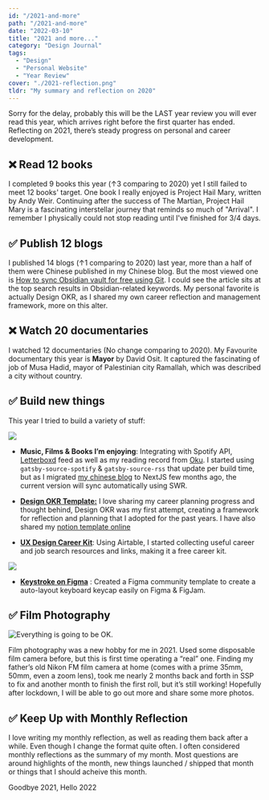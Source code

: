 ```yaml
---
id: "/2021-and-more"
path: "/2021-and-more"
date: "2022-03-10"
title: "2021 and more..."
category: "Design Journal"
tags:
  - "Design"
  - "Personal Website"
  - "Year Review"
cover: "./2021-reflection.png"
tldr: "My summary and reflection on 2020"
---
```



Sorry for the delay, probably this will be the LAST year review you will ever read this year, which arrives right before the first quarter has ended. Reflecting on 2021, there’s steady progress on personal and career development.

## ❌ Read 12 books

I completed 9 books this year (↑3 comparing to 2020) yet I still failed to meet 12 books' target. One book I really enjoyed is Project Hail Mary, written by Andy Weir. Continuing after the success of The Martian, Project Hail Mary is a fascinating interstellar journey that reminds so much of "Arrival". I remember I physically could not stop reading until I've finished for 3/4 days.

## ✅ Publish 12 blogs

I published 14 blogs (↑1 comparing to 2020) last year, more than a half of them were Chinese published in my Chinese blog. But the most viewed one is [How to sync Obsidian vault for free using Git](https://desktopofsamuel.com/how-to-sync-obsidian-vault-for-free-using-git/). I could see the article sits at the top search results in Obsidian-related keywords. My personal favorite is actually Design OKR, as I shared my own career reflection and management framework, more on this alter.

## ❌ Watch 20 documentaries

I watched 12 documentaries (No change comparing to 2020). My Favourite documentary this year is **Mayor** by David Osit. It captured the fascinating of job of Musa Hadid, mayor of Palestinian city Ramallah, which was described a city without country.



<Film poster={MayorPoster} title="Mayor" year="2019" director="David Osit" rating="★★★★★"/>

## ✅ Build new things

This year I tried to build a variety of stuff:

![](./notes-screen.png)


- **Music, Films & Books I’m enjoying**: Integrating with Spotify API, [Letterboxd](https://letterboxd.com/samuelisme/) feed as well as my reading record from [Oku](https://oku.club/user/desktopofsamuel/collection/reading). I started using `gatsby-source-spotify` & `gatsby-source-rss` that update per build time, but as I migrated [my chinese blog](https://notes.desktopofsamuel.com) to NextJS few months ago, the current version will sync automatically using SWR.


- [**Design OKR Template:**](/navigating-design-career-with-design-okrs/) I love sharing my career planning progress and thought behind, Design OKR was my first attempt, creating a framework for reflection and planning that I adopted for the past years. I have also shared my [notion template online]([https://desktopofsamuel.gumroad.com/l/pftUQ](https://desktopofsamuel.gumroad.com/l/pftUQ))
- [**UX Design Career Kit**](/ux-design-career-kit/): Using Airtable, I started collecting useful career and job search resources and links, making it a free career kit.

![](./keystroke.png)

- [**Keystroke on Figma**](https://www.figma.com/community/file/979571292056443766) : Created a Figma community template to create a auto-layout keyboard keycap easily on Figma & FigJam.

## ✅ Film Photography

![Everything is going to be OK.](https://res.craft.do/user/full/803ab94f-c9c2-822c-52ed-9748e8a54d7c/doc/CACDBCE5-A504-40B8-B053-6A2712FE715C/0263005B-AF10-4978-81B8-0E225FE7A77B_2/7bgZ4xFQSoXJb5AJe943aG3uj8NnJ86RlPwYnnn3xjsz/000033000007.jpeg)

Film photography was a new hobby for me in 2021. Used some disposable film camera before, but this is first time operating a “real” one. Finding my father’s old Nikon FM film camera at home (comes with a prime 35mm, 50mm, even a zoom lens), took me nearly 2 months back and forth in SSP to fix and another month to finish the first roll, but it’s still working! Hopefully after lockdown, I will be able to go out more and share some more photos.

## ✅ Keep Up with Monthly Reflection

I love writing my monthly reflection, as well as reading them back after a while. Even though I change the format quite often. I often considered monthly reflections as the summary of my month. Most questions are around highlights of the month, new things launched / shipped that month or things that I should acheive this month.

Goodbye 2021, Hello 2022

